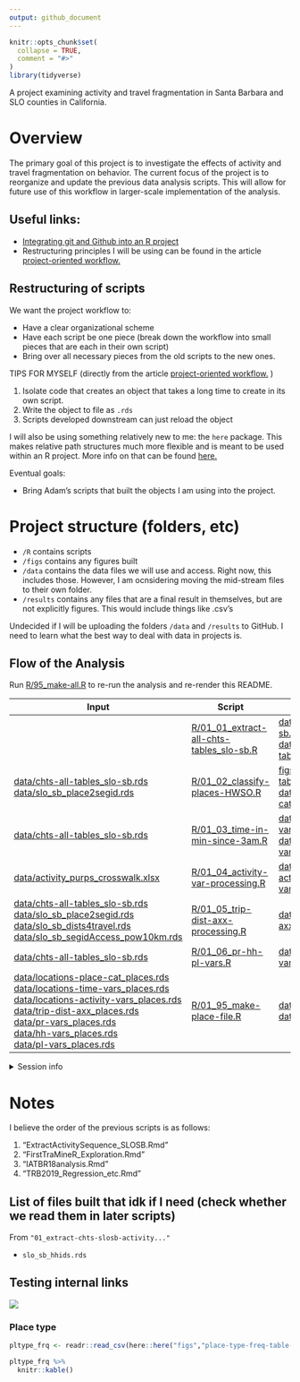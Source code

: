 ```yaml
---
output: github_document
---
```


<!-- README.md is generated from README.Rmd. Please edit that file -->

```r
knitr::opts_chunk$set(
  collapse = TRUE,
  comment = "#>"
)
library(tidyverse)
```

A project examining activity and travel fragmentation in Santa Barbara and SLO counties in California.

# Overview

The primary goal of this project is to investigate the effects of activity and travel fragmentation on behavior. The current focus of the project is to reorganize and update the previous data analysis scripts. This will allow for future use of this workflow in larger-scale implementation of the analysis.

## Useful links:

* [Integrating git and Github into an R project](https://happygitwithr.com/)
* Restructuring principles I will be using can be found in the article [project-oriented workflow.](https://www.tidyverse.org/articles/2017/12/workflow-vs-script/)


## Restructuring of scripts

We want the project workflow to:

* Have a clear organizational scheme
* Have each script be one piece (break down the workflow into small pieces that are each in their own script)
* Bring over all necessary pieces from the old scripts to the new ones. 



TIPS FOR MYSELF (directly from the article [project-oriented workflow.](https://www.tidyverse.org/articles/2017/12/workflow-vs-script/)
)

1. Isolate code that creates an object that takes a long time to create in its own script.
2. Write the object to file as `.rds` 
3. Scripts developed downstream can just reload the object 



I will also be using something relatively new to me: the `here` package. This makes relative path structures much more flexible and is meant to be used within an R project. More info on that can be found [here.](https://github.com/jennybc/here_here)


Eventual goals:

* Bring Adam's scripts that built the objects I am using into the project. 


# Project structure (folders, etc)

* `/R` contains scripts
* `/figs` contains any figures built
* `/data` contains the data files we will use and access. Right now, this includes those. However, I am ocnsidering moving the mid-stream files to their own folder. 
* `/results` contains any files that are a final result in themselves, but are not explicitly figures. This would include things like .csv's 

Undecided if I will be uploading the folders `/data` and `/results` to GitHub. I need to learn what the best way to deal with data in projects is.


## Flow of the Analysis

Run [R/95_make-all.R](R/95_make-all.R) to re-run the analysis and re-render this README.


| Input | Script | Output |
|-------------------------------------------------------------------------------------------------------------------------------------|----------------------------------------------------------------------------------------------------------------------------------------------------------------------------------------------------------|-----------------------------------------------------------------------------------------------------------------------------------------------------------------------------------------------------------------|
|  | [R/01_01_extract-all-chts-tables_slo-sb.R](R/01_01_extract-all-chts-tables_slo-sb.R) | [data/chts-hhids_slo-sb.rds](data/chts-hhids_slo-sb.rds)<br>[data/chts-all-tables_slo-sb.rds](data/chts-all-tables_slo-sb.rds) |
| [data/chts-all-tables_slo-sb.rds](data/chts-all-tables_slo-sb.rds)<br>[data/slo_sb_place2segid.rds](data/slo_sb_place2segid.rds) | [R/01_02_classify-places-HWSO.R](R/01_02_classify-places-HWSO.R) | [figs/place-type-freq-table-HOSW.csv](figs/place-type-freq-table-HOSW.csv)<br>[data/locations-place-cat_places.rds](data/locations-place-cat_places.rds) |
| [data/chts-all-tables_slo-sb.rds](data/chts-all-tables_slo-sb.rds) | [R/01_03_time-in-min-since-3am.R](R/01_03_time-in-min-since-3am.R) | [data/locations-time-vars_places.rds](data/locations-time-vars_places.rds)<br>[data/activities-time-vars.rds](data/activities-time-vars.rds) |
| [data/activity_purps_crosswalk.xlsx](data/activity_purps_crosswalk.xlsx) | [R/01_04_activity-var-processing.R](R/01_04_activity-var-processing.R) | [data/locations-activity-vars_places.rds](data/locations-activity-vars_places.rds) |
| [data/chts-all-tables_slo-sb.rds](data/chts-all-tables_slo-sb.rds)<br>[data/slo_sb_place2segid.rds](data/slo_sb_place2segid.rds)<br>[data/slo_sb_dists4travel.rds](data/slo_sb_dists4travel.rds)<br>[data/slo_sb_segidAccess_pow10km.rds](data/slo_sb_segidAccess_pow10km.rds) | [R/01_05_trip-dist-axx-processing.R](R/01_05_trip-dist-axx-processing.R) | [data/trip-dist-axx_places.rds](data/trip-dist-axx_places.rds) |
| [data/chts-all-tables_slo-sb.rds](data/chts-all-tables_slo-sb.rds) | [R/01_06_pr-hh-pl-vars.R](R/01_06_pr-hh-pl-vars.R) | [data/pr-hh-pl-vars_places.rds](data/pr-hh-pl-vars_places.rds) |
| [data/locations-place-cat_places.rds](data/locations-place-cat_places.rds)<br>[data/locations-time-vars_places.rds](data/locations-time-vars_places.rds)<br>[data/locations-activity-vars_places.rds](data/locations-activity-vars_places.rds)<br>[data/trip-dist-axx_places.rds](data/trip-dist-axx_places.rds)<br>[data/pr-vars_places.rds](data/pr-vars_places.rds)<br>[data/hh-vars_places.rds](data/hh-vars_places.rds)<br>[data/pl-vars_places.rds](data/pl-vars_places.rds) | [R/01_95_make-place-file.R](R/01_95_make-place-file.R) | [data/places_slo_sb.rds](data/places_slo_sb.rds)<br>[data/places_slo_sb.csv](data/places_slo_sb.csv) |




<details>

<summary>Session info</summary>
```r
devtools::session_info()
```

</details>

# Notes

I believe the order of the previous scripts is as follows:

1. "ExtractActivitySequence_SLOSB.Rmd"
2. "FirstTraMineR_Exploration.Rmd"
3. "IATBR18analysis.Rmd"
4. "TRB2019_Regression_etc.Rmd"


## List of files built that idk if I need (check whether we read them in later scripts)

From `"01_extract-chts-slosb-activity..."`

* `slo_sb_hhids.rds`




## Testing internal links
![](figs/example_seqiplot.png)

### Place type
```r
pltype_frq <- readr::read_csv(here::here("figs","place-type-freq-table-HOSW.csv"))
```

```r
pltype_frq %>% 
  knitr::kable()
```